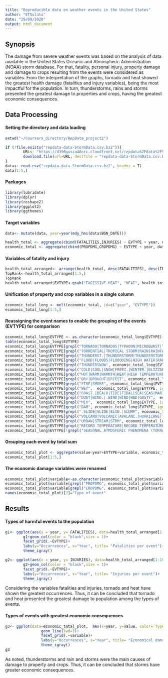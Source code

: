 ```yaml
---
title: "Reproducible data on weather events in the United States"
author: "ETSulato"
date: "29/09/2020"
output: html_document
---
```


## Synopsis
The damage from severe weather events was based on the analysis of data available in the United States Oceanic and Atmospheric Administration (NOAA) storm database. For that, fatality, personal injury, property damage and damage to crops resulting from the events were considered as variables. From the interpretation of the graphs, tornado and heat showed the greatest health damage (fatalities and injury variables), being the most impactful for the population. In turn, thunderstorms, rains and storms presented the greatest damage to properties and crops, having the greatest economic consequences.

## Data Processing 

#### Setting the directory and data loading
```r
setwd("~/Coursera_directory/RepData_project2")

if (!file.exists("repdata-data-StormData.csv.bz2")){
        URL<- "https://d396qusza40orc.cloudfront.net/repdata%2Fdata%2FStormData.csv.bz2"
        download.file(url=URL, destfile = "repdata-data-StormData.csv.bz2")
}
data<- read.csv("repdata-data-StormData.csv.bz2", header = T)
data[1:5,]
```

#### Packages
```r
library(lubridate)
library(dplyr)
library(reshape2)
library(ggplot2)
library(ggthemes)
```

#### Target variables 
```r
data<- mutate(data, year=year(mdy_hms(data$BGN_DATE)))

health_total <- aggregate(cbind(FATALITIES,INJURIES) ~ EVTYPE + year, data, sum)
economic_total <- aggregate(cbind(PROPDMG,CROPDMG) ~ EVTYPE + year, data, sum)
```

#### Variables of fatality and injury
```r
health_total_arranged<- arrange(health_total, desc(FATALITIES), desc(INJURIES))
TopRank<-health_total_arranged[1:5,]
TopRank
health_total_arranged$EVTYPE<-gsub("EXCESSIVE HEAT", "HEAT", health_total_arranged$EVTYPE)
```

#### Unification of property and crop variables in a single column
```r
economic_total_long <- melt(economic_total, id=c("year", "EVTYPE"))
economic_total_long[1:5,]
```

#### Reassigning the event names to enable the grouping of the events (EVTYPE) for comparison
```r
economic_total_long$EVTYPE <- as.character(economic_total_long$EVTYPE)
table(economic_total_long$EVTYPE)
economic_total_long$EVTYPE[grepl("TORNADO|TORNADOS|TYPHOON|MICROBURST|TORNDAO|WATERSPOUT|GUSTNADO|DOWNBURST|SPOUT|TROPICAL DEPRESSION|WAYTERSPOUT|FUNNEL|FUNNELS|CLOULD",economic_total_long$EVTYPE, ignore.case=T)]<- "SEASONAL ATMOSFERIC PHENOMENA (TORNADOS, TROPICAL DEPREESIONS, WATERSOUTS, ETC.)"
economic_total_long$EVTYPE[grepl("TORRENTIAL|TROPICAL STORM|RAIN|RAINFALL|PRECIPITATION|STORM|SHOWER|PRECIPATATION", economic_total_long$EVTYPE, ignore.case=T)]<-"RAINS AND STORMS"
economic_total_long$EVTYPE[grepl("THUNDERST.|THUNDERSTORM|THUNDEERSTORM|THUNDERESTORM|TSTM|HAIL|LIGHTNING|LIGHTING|LIGNTNING|LIGHTNING.",  economic_total_long$EVTYPE, ignore.case=T)]<- "THUNDERSTORMS"
economic_total_long$EVTYPE[grepl("FLOOD|FLOODS|FLOOODING|HIGH WATER|RAPIDLY RISING WATER", economic_total_long$EVTYPE, ignore.case=T)]<-"FLOODS"
economic_total_long$EVTYPE[grepl("THUNDERSNOW", economic_total_long$EVTYPE, ignore.case=T)]<-"THUNDERSNOW"
economic_total_long$EVTYPE[grepl("COLD|COOL|SNOW|FREEZ.|WINTER.|BLIZZARD|FROST|FOG|GLAZE|DRIZZLE|ICE|ICY|WINTRY|HYPOTHERMIA|LOW TEMPERATURE|RECORD LOW", economic_total_long$EVTYPE, ignore.case=T)]<- "COLD"
economic_total_long$EVTYPE[grepl("HOT|WARM|WARMTH|HEAT|HIGH TEMPERATURE|HYPERTHERMIA|RECORD HIGH", economic_total_long$EVTYPE, ignore.case=T)]<-"HEAT"
economic_total_long$EVTYPE[grepl("DRY|DROUGHT|DRIEST", economic_total_long$EVTYPE, ignore.case=T)]<-"DROUGHT"
economic_total_long$EVTYPE[grepl("FIRE|SMOKE", economic_total_long$EVTYPE, ignore.case=T)]<-"FIRE"
economic_total_long$EVTYPE[grepl("WET",  economic_total_long$EVTYPE, ignore.case=T)]<-"WET WHEATHER"
economic_total_long$EVTYPE[grepl("COAST.|BEACH|TIDE|TIDAL|SEA|SEAS|MARINE|SWELL|SURF|SURF.|HIGH WAVES|ROGUE WAVE|SEICHE",  economic_total_long$EVTYPE, ignore.case=T)]<-"COASTAL ISSUES"
economic_total_long$EVTYPE[grepl("DUST|WIND.|.WIND|WIND|WND|GUSTY",  economic_total_long$EVTYPE, ignore.case=T)]<-"WIND AND DUST"
economic_total_long$EVTYPE[grepl("MIX",  economic_total_long$EVTYPE, ignore.case=T)]<-"MIXED EVENTS"
economic_total_long$EVTYPE[grepl("DAM", economic_total_long$EVTYPE, ignore.case=T)]<-"DAM BREAKS/SLIDES"
economic_total_long$EVTYPE[grepl(".SLIDE|SLIDE|SLID.|SLUMP", economic_total_long$EVTYPE, ignore.case=T)]<-"SLIDES"
economic_total_long$EVTYPE[grepl("VOLCANO|VOLCANIC|AVALANC.|HURRICANE|TSUNAMI", economic_total_long$EVTYPE, ignore.case=T)]<-"NATURAL CATASTROPHIES (VOLCANIC ERUPTIONS, AVALANCHES.HURRICANES AND TSUNAMIS)"
economic_total_long$EVTYPE[grepl("URBAN|STREAM|STRM", economic_total_long$EVTYPE, ignore.case=T)]<-"RARE NATURAL CATASTROPHIES"
economic_total_long$EVTYPE[grepl("RECORD TEMPERATURE|RECORD TEMPERATURES|RED FLAG CRITERIA|REMNANTS OF FLOYD|MILD PATTERN|MONTHLY TEMPERATURE|HIGH|APACHE COUNTY", economic_total_long$EVTYPE, ignore.case=T)]<-"UNKNOWN/NOT INFORMED"
economic_total_long$EVTYPE[!grepl("SEASONAL ATMOSFERIC PHENOMENA (TORNADOS, TROPICAL DEPREESIONS, WATERSOUTS, ETC.)|RAINS AND STORMS|THUNDERSTORMS|THUNDERSNOW|FLOODS|COLD|HEAT|DROUGHT|FIRE|WET WHEATHER|COASTAL ISSUES|WIND AND DUST|MIXED EVENTS|DAM BREAKS/SLIDES|SLIDES|NATURAL CATASTROPHIES (VOLCANIC ERUPTIONS, AVALANCHES.HURRICANES AND TSUNAMIS)|RARE NATURAL CATASTROPHIES|UNKNOWN/NOT INFORMED", economic_total_long$EVTYPE, ignore.case=T)]<-"OTHERS"
```

#### Grouping each event by total sum 
```r
economic_total_plot <- aggregate(value~year+EVTYPE+variable, economic_total_long, sum)
economic_total_plot[1:5,]
```

#### The economic damage variables were renamed
```r
economic_total_plot$variable<-as.character(economic_total_plot$variable)
economic_total_plot$variable[grepl("PROPDMG", economic_total_plot$variable, ignore.case=T)]<-"PROPERTY DAMAGE"
economic_total_plot$variable[grepl("CROPDMG", economic_total_plot$variable, ignore.case=T)]<-"CROP DAMAGE"
names(economic_total_plot)[2]="Type of event"
```

## Results

#### Types of harmful events to the population
```r
g1<- ggplot(aes(x = year, y= FATALITIES), data=health_total_arranged[1:10,])
        g1+geom_col(color = "black",size = 1)+
        facet_grid(.~EVTYPE)+
        labs(y="Occurrences", x="Year", title= "Fatalities per event")+ 
        theme_igray()
```

```r
g2<- ggplot(aes(x = year, y= INJURIES), data=health_total_arranged[1:10,])
        g2+geom_col(color = "black",size = 1)+
        facet_grid(.~EVTYPE)+
        labs(y="Occurrences", x="Year", title= "Injuries per event")+
        theme_igray()

```

Considering the variables fatalities and injuries, tornado and heat have shown the greatest occurrences. Thus, it can be concluded that tornado and heat presented the greatest damage to population among the types of events.

 
#### Types of events with greatest economic consequences
```r
g3<- ggplot(data=economic_total_plot,  aes(x=year, y=value, color=`Type of event`))+
                geom_line(lwd=1)+
                facet_grid(.~variable)+
                labs(y="Occurrences", x="Year", title= "Economical damage per event")+
                theme_igray() 
g3
```

As noted, thunderstorms and rain and storms were the main causes of damage to property and crops. Thus, it can be concluded that storms have greater economic consequences.

